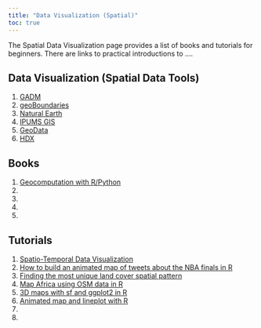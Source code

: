---
title: "Data Visualization (Spatial)"
toc: true
---

The Spatial Data Visualization page provides a list of books and tutorials for beginners. There are links to practical introductions to ....

## Data Visualization (Spatial Data Tools)

1)  [GADM](https://gadm.org/)
2)  [geoBoundaries](https://www.geoboundaries.org/)
3)  [Natural Earth](https://www.naturalearthdata.com/)
4)  [IPUMS GIS](https://international.ipums.org/international/gis.shtml)
5)  [GeoData](https://geodata.state.gov/geonetwork/srv/eng/catalog.search#/home)
6)  [HDX](https://data.humdata.org/)

## Books

1) [Geocomputation with R/Python](https://geocompx.org/)
2) []()
3) []()
4) []()
5) []()

## Tutorials

1)  [Spatio-Temporal Data Visualization](https://medium.com/@samvardhanvishnoi2026/spatio-temporal-data-visualization-my-top-3-techniques-by-experience-4b92113b97ea)
2)  [How to build an animated map of tweets about the NBA finals in R](https://www.storybench.org/build-animated-map-tweets-nba-finals-r/)
3)  [Finding the most unique land cover spatial pattern](https://jakubnowosad.com/posts/2023-12-03-motif-bp8/)
4)  [Map Africa using OSM data in R](https://milospopovic.net/map-africa-using-osm-data/)
5)  [3D maps with sf and ggplot2 in R](https://milospopovic.net/3d-maps-with-r/)
6)  [Animated map and lineplot with R](https://milospopovic.net/animated-map-and-lineplot-with-r/)
7)  []()
8)  []()